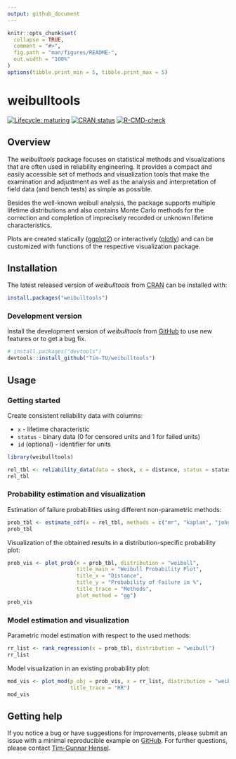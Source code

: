 ```yaml
---
output: github_document
---
```


<!-- README.md is generated from README.Rmd. Please edit that file -->

```r
knitr::opts_chunk$set(
  collapse = TRUE,
  comment = "#>",
  fig.path = "man/figures/README-",
  out.width = "100%"
)
options(tibble.print_min = 5, tibble.print_max = 5)
```

# weibulltools

<!-- badges: start -->
[![Lifecycle: maturing](https://img.shields.io/badge/lifecycle-maturing-blue.svg)](https://www.tidyverse.org/lifecycle/#maturing)
[![CRAN status](https://www.r-pkg.org/badges/version/weibulltools)](https://CRAN.R-project.org/package=weibulltools)
[![R-CMD-check](https://github.com/Tim-TU/weibulltools/workflows/R-CMD-check/badge.svg)](https://github.com/Tim-TU/weibulltools/actions)
<!-- badges: end -->

## Overview

The *weibulltools* package focuses on statistical methods and visualizations that are often used in reliability engineering. It provides a compact and easily accessible set of methods and visualization tools that make the examination and adjustment as well as the analysis and interpretation of field data (and bench tests) as simple as possible.  

Besides the well-known weibull analysis, the package supports multiple lifetime distributions and also contains Monte Carlo methods for the correction and completion of imprecisely recorded or unknown lifetime characteristics.  

Plots are created statically ([ggplot2](https://ggplot2.tidyverse.org/)) or interactively ([plotly](https://plotly.com/r/)) and can be customized with functions of the respective visualization package.

## Installation

The latest released version of *weibulltools* from [CRAN](https://cran.r-project.org/web/packages/weibulltools/) can be installed with:

```r
install.packages("weibulltools")
```

### Development version
Install the development version of *weibulltools* from [GitHub](https://github.com/Tim-TU/weibulltools/) to use new features or to get a bug fix.

```r
# install.packages("devtools")
devtools::install_github("Tim-TU/weibulltools")
```

## Usage

### Getting started
Create consistent reliability data with columns:  

* `x` - lifetime characteristic  
* `status` - binary data (0 for censored units and 1 for failed units)
* `id` (optional) - identifier for units  

```r
library(weibulltools)

rel_tbl <- reliability_data(data = shock, x = distance, status = status)
rel_tbl
```

### Probability estimation and visualization
Estimation of failure probabilities using different non-parametric methods: 

```r
prob_tbl <- estimate_cdf(x = rel_tbl, methods = c("mr", "kaplan", "johnson", "nelson"))
prob_tbl
```

Visualization of the obtained results in a distribution-specific probability plot: 

```r
prob_vis <- plot_prob(x = prob_tbl, distribution = "weibull", 
                      title_main = "Weibull Probability Plot", 
                      title_x = "Distance", 
                      title_y = "Probability of Failure in %", 
                      title_trace = "Methods",
                      plot_method = "gg")
prob_vis
```

### Model estimation and visualization
Parametric model estimation with respect to the used methods: 

```r
rr_list <- rank_regression(x = prob_tbl, distribution = "weibull")
rr_list
```

Model visualization in an existing probability plot:

```r
mod_vis <- plot_mod(p_obj = prob_vis, x = rr_list, distribution = "weibull", 
                    title_trace = "RR") 
mod_vis
```

## Getting help

If you notice a bug or have suggestions for improvements, please submit an issue with a minimal reproducible example on [GitHub](https://github.com/Tim-TU/weibulltools/issues). For further questions, please contact [Tim-Gunnar Hensel](mailto:tim-gunnar.hensel@tu-berlin.de). 
